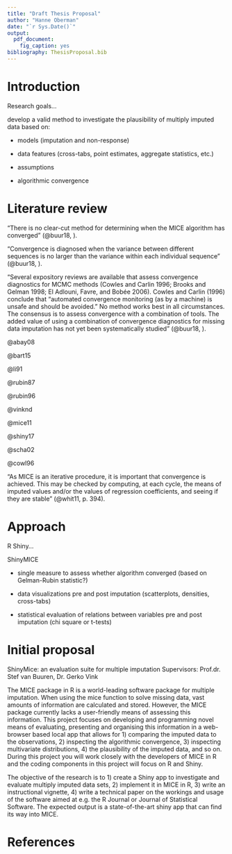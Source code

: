 ```yaml
---
title: "Draft Thesis Proposal"
author: "Hanne Oberman"
date: "`r Sys.Date()`"
output: 
  pdf_document: 
    fig_caption: yes
bibliography: ThesisProposal.bib
---
```


# Introduction

Research goals...

develop a valid method to investigate the plausibility of multiply imputed data based on: 

- models (imputation and non-response)

- data features (cross-tabs, point estimates, aggregate statistics, etc.)

- assumptions

- algorithmic convergence


# Literature review



“There is no clear-cut method for determining when the MICE algorithm has converged” (@buur18, \textsection 6.5).

“Convergence is diagnosed when the variance between different sequences is no larger than the variance within each individual sequence” (@buur18, \textsection 6.5).

“Several expository reviews are available that assess convergence diagnostics for MCMC methods (Cowles and Carlin 1996; Brooks and Gelman 1998; El Adlouni, Favre, and Bobée 2006). Cowles and Carlin (1996) conclude that “automated convergence monitoring (as by a machine) is unsafe and should be avoided.” No method works best in all circumstances. The consensus is to assess convergence with a combination of tools. The added value of using a combination of convergence diagnostics for missing data imputation has not yet been systematically studied” (@buur18, \textsection 6.5).


@abay08

@bart15

@li91

@rubin87

@rubin96

@vinknd

@mice11

@shiny17

@scha02

@cowl96

"As MICE is an iterative procedure, it is important that convergence is achieved. This may be checked by computing, at each cycle, the means of imputed values and/or the values of regression coefficients, and seeing if they are stable" (@whit11, p. 394).


# Approach

R Shiny...

ShinyMICE

- single measure to assess whether algorithm converged (based on Gelman-Rubin statistic?)

- data visualizations pre and post imputation (scatterplots, densities, cross-tabs)

- statistical evaluation of relations between variables pre and post imputation (chi square or t-tests)


# Initial proposal

ShinyMice: an evaluation suite for multiple imputation
Supervisors: Prof.dr. Stef van Buuren, Dr. Gerko Vink 

The MICE package in R is a world-leading software package for multiple imputation. When using the mice function to solve missing data, vast amounts of information are calculated and stored. However, the MICE package currently lacks a user-friendly means of assessing this information. This project focuses on developing and programming novel means of evaluating, presenting and organising this information in a web-browser based local app that allows for 1) comparing the imputed data to the observations, 2) inspecting the algorithmic convergence, 3) inspecting multivariate distributions, 4) the plausibility of the imputed data, and so on. During this project you will work closely with the developers of MICE in R and the coding components in this project will focus on R and Shiny. 

The objective of the research is to 1) create a Shiny app to investigate and evaluate multiply imputed data sets, 2) implement it in MICE in R, 3) write an instructional vignette, 4) write a technical paper on the workings and usage of the software aimed at e.g. the R Journal or Journal of Statistical Software. The expected output is a state-of-the-art shiny app that can find its way into MICE.



# References

